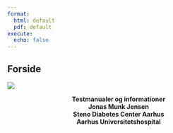 ---
format: 
  html: default
  pdf: default
execute: 
  echo: false
---

::: {.content-hidden when-format="html"}
# Forside {.unnumbered .unlisted}
:::

![](rmlogo.PNG){fig-align="center"}

::: {style="text-align: center"}
**Testmanualer og informationer**\
**Jonas Munk Jensen**\
**Steno Diabetes Center Aarhus**\
**Aarhus Universitetshospital**
:::
